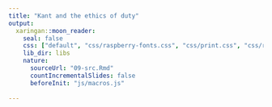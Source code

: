 ```yaml
---
title: "Kant and the ethics of duty"
output:
  xaringan::moon_reader:
    seal: false
    css: ["default", "css/raspberry-fonts.css", "css/print.css", "css/raspberry.css"]
    lib_dir: libs
    nature:
      sourceUrl: "09-src.Rmd"
      countIncrementalSlides: false
      beforeInit: "js/macros.js"
      
---
```

